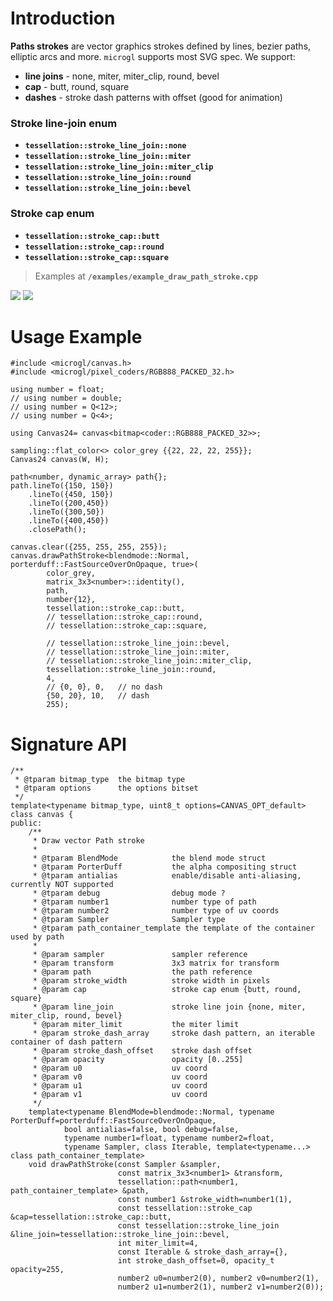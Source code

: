 # Introduction

**Paths strokes** are vector graphics strokes defined by lines, bezier paths, elliptic arcs and more.
`microgl` supports most SVG spec. We support:
- **line joins** - none, miter, miter_clip, round, bevel
- **cap** - butt, round, square
- **dashes** - stroke dash patterns with offset (good for animation)

### Stroke line-join enum
- **`tessellation::stroke_line_join::none`**
- **`tessellation::stroke_line_join::miter`**
- **`tessellation::stroke_line_join::miter_clip`**
- **`tessellation::stroke_line_join::round`**
- **`tessellation::stroke_line_join::bevel`**

### Stroke cap enum
- **`tessellation::stroke_cap::butt`**
- **`tessellation::stroke_cap::round`**
- **`tessellation::stroke_cap::square`**

> Examples at **`/examples/example_draw_path_stroke.cpp`** 

<div style={{margin: "auto" }}>
<img src="/images/canvas_stroke.png" style={{height:"250px", display: "inline-block"}} />
<img src="/images/canvas_stroke_dash.png" style={{height:"250px", display:"inline-block"}} />
</div>

# Usage Example

```lang=cpp
#include <microgl/canvas.h>
#include <microgl/pixel_coders/RGB888_PACKED_32.h>

using number = float;
// using number = double;
// using number = Q<12>;
// using number = Q<4>;

using Canvas24= canvas<bitmap<coder::RGB888_PACKED_32>>;

sampling::flat_color<> color_grey {{22, 22, 22, 255}};
Canvas24 canvas(W, H);

path<number, dynamic_array> path{};
path.lineTo({150, 150})
    .lineTo({450, 150})
    .lineTo({200,450})
    .lineTo({300,50})
    .lineTo({400,450})
    .closePath();

canvas.clear({255, 255, 255, 255});
canvas.drawPathStroke<blendmode::Normal, porterduff::FastSourceOverOnOpaque, true>(
        color_grey,
        matrix_3x3<number>::identity(),
        path,
        number{12},
        tessellation::stroke_cap::butt,
        // tessellation::stroke_cap::round,
        // tessellation::stroke_cap::square,

        // tessellation::stroke_line_join::bevel,
        // tessellation::stroke_line_join::miter,
        // tessellation::stroke_line_join::miter_clip,
        tessellation::stroke_line_join::round,
        4, 
        // {0, 0}, 0,   // no dash
        {50, 20}, 10,   // dash
        255);

```

# Signature API

```lang=cpp
/**
 * @tparam bitmap_type  the bitmap type
 * @tparam options      the options bitset
 */
template<typename bitmap_type, uint8_t options=CANVAS_OPT_default>
class canvas {
public:
    /**
     * Draw vector Path stroke
     *
     * @tparam BlendMode            the blend mode struct
     * @tparam PorterDuff           the alpha compositing struct
     * @tparam antialias            enable/disable anti-aliasing, currently NOT supported
     * @tparam debug                debug mode ?
     * @tparam number1              number type of path
     * @tparam number2              number type of uv coords
     * @tparam Sampler              Sampler type
     * @tparam path_container_template the template of the container used by path
     *
     * @param sampler               sampler reference
     * @param transform             3x3 matrix for transform
     * @param path                  the path reference
     * @param stroke_width          stroke width in pixels
     * @param cap                   stroke cap enum {butt, round, square}
     * @param line_join             stroke line join {none, miter, miter_clip, round, bevel}
     * @param miter_limit           the miter limit
     * @param stroke_dash_array     stroke dash pattern, an iterable container of dash pattern
     * @param stroke_dash_offset    stroke dash offset
     * @param opacity               opacity [0..255]
     * @param u0                    uv coord
     * @param v0                    uv coord
     * @param u1                    uv coord
     * @param v1                    uv coord
     */
    template<typename BlendMode=blendmode::Normal, typename PorterDuff=porterduff::FastSourceOverOnOpaque,
            bool antialias=false, bool debug=false,
            typename number1=float, typename number2=float,
            typename Sampler, class Iterable, template<typename...> class path_container_template>
    void drawPathStroke(const Sampler &sampler,
                        const matrix_3x3<number1> &transform,
                        tessellation::path<number1, path_container_template> &path,
                        const number1 &stroke_width=number1(1),
                        const tessellation::stroke_cap &cap=tessellation::stroke_cap::butt,
                        const tessellation::stroke_line_join &line_join=tessellation::stroke_line_join::bevel,
                        int miter_limit=4,
                        const Iterable & stroke_dash_array={},
                        int stroke_dash_offset=0, opacity_t opacity=255,
                        number2 u0=number2(0), number2 v0=number2(1),
                        number2 u1=number2(1), number2 v1=number2(0));

```

